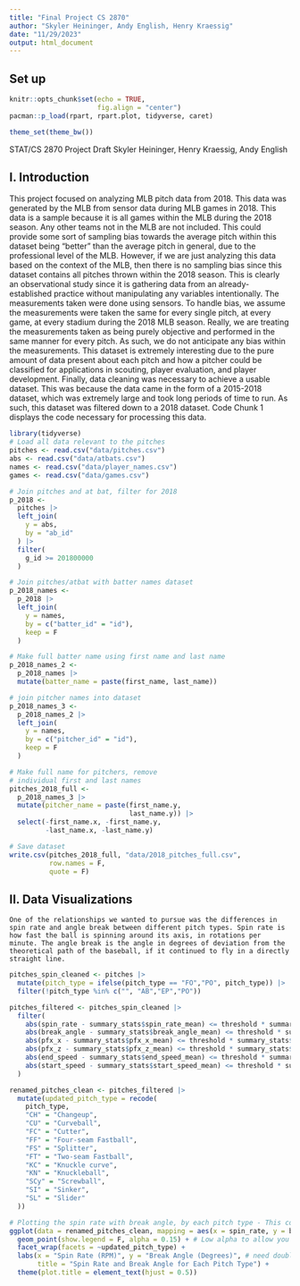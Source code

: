 ```yaml
---
title: "Final Project CS 2870"
author: "Skyler Heininger, Andy English, Henry Kraessig"
date: "11/29/2023"
output: html_document
---
```


## Set up
```r
knitr::opts_chunk$set(echo = TRUE,
                      fig.align = "center")
pacman::p_load(rpart, rpart.plot, tidyverse, caret)

theme_set(theme_bw())
```

STAT/CS 2870 Project Draft
Skyler Heininger, Henry Kraessig, Andy English

## I. Introduction
	
This project focused on analyzing MLB pitch data from 2018. This data was generated by the MLB from sensor data during MLB games in 2018. This data is a sample because it is all games within the MLB during the 2018 season. Any other teams not in the MLB are not included. This could provide some sort of sampling bias towards the average pitch within this dataset being “better” than the average pitch in general, due to the professional level of the MLB. However, if we are just analyzing this data based on the context of the MLB, then there is no sampling bias since this dataset contains all pitches thrown within the 2018 season. This is clearly an observational study since it is gathering data from an already-established practice without manipulating any variables intentionally. The measurements taken were done using sensors. To handle bias, we assume the measurements were taken the same for every single pitch, at every game, at every stadium during the 2018 MLB season. Really, we are treating the measurements taken as being purely objective and performed in the same manner for every pitch. As such, we do not anticipate any bias within the measurements. This dataset is extremely interesting due to the pure amount of data present about each pitch and how a pitcher could be classified for applications in scouting, player evaluation, and player development. Finally, data cleaning was necessary to achieve a usable dataset. This was because the data came in the form of a 2015-2018 dataset, which was extremely large and took long periods of time to run. As such, this dataset was filtered down to a 2018 dataset. Code Chunk 1 displays the code necessary for processing this data.

```r

library(tidyverse)
# Load all data relevant to the pitches
pitches <- read.csv("data/pitches.csv")
abs <- read.csv("data/atbats.csv")
names <- read.csv("data/player_names.csv")
games <- read.csv("data/games.csv")

# Join pitches and at bat, filter for 2018
p_2018 <- 
  pitches |> 
  left_join(
    y = abs,
    by = "ab_id"
  ) |> 
  filter(
    g_id >= 201800000
  )

# Join pitches/atbat with batter names dataset
p_2018_names <-
  p_2018 |> 
  left_join(
    y = names,
    by = c("batter_id" = "id"),
    keep = F
  )

# Make full batter name using first name and last name
p_2018_names_2 <-
  p_2018_names |> 
  mutate(batter_name = paste(first_name, last_name))

# join pitcher names into dataset
p_2018_names_3 <-
  p_2018_names_2 |> 
  left_join(
    y = names,
    by = c("pitcher_id" = "id"),
    keep = F
  )

# Make full name for pitchers, remove 
# individual first and last names
pitches_2018_full <-
  p_2018_names_3 |> 
  mutate(pitcher_name = paste(first_name.y, 
                              last_name.y)) |> 
  select(-first_name.x, -first_name.y, 
         -last_name.x, -last_name.y)

# Save dataset
write.csv(pitches_2018_full, "data/2018_pitches_full.csv", 
          row.names = F, 
          quote = F)

```

## II. Data Visualizations
	One of the relationships we wanted to pursue was the differences in spin rate and angle break between different pitch types. Spin rate is how fast the ball is spinning around its axis, in rotations per minute. The angle break is the angle in degrees of deviation from the theoretical path of the baseball, if it continued to fly in a directly straight line.


```r
pitches_spin_cleaned <- pitches |>
  mutate(pitch_type = ifelse(pitch_type == "FO","PO", pitch_type)) |>
  filter(!pitch_type %in% c("", "AB","EP","PO"))

pitches_filtered <- pitches_spin_cleaned |>
  filter(
    abs(spin_rate - summary_stats$spin_rate_mean) <= threshold * summary_stats$spin_rate_sd,
    abs(break_angle - summary_stats$break_angle_mean) <= threshold * summary_stats$break_angle_sd,
    abs(pfx_x - summary_stats$pfx_x_mean) <= threshold * summary_stats$pfx_x_sd,
    abs(pfx_z - summary_stats$pfx_z_mean) <= threshold * summary_stats$pfx_z_sd,
    abs(end_speed - summary_stats$end_speed_mean) <= threshold * summary_stats$end_speed_sd,
    abs(start_speed - summary_stats$start_speed_mean) <= threshold * summary_stats$start_speed_sd
  )

renamed_pitches_clean <- pitches_filtered |>
  mutate(updated_pitch_type = recode(
    pitch_type,
    "CH" = "Changeup",
    "CU" = "Curveball",
    "FC" = "Cutter",
    "FF" = "Four-seam Fastball",
    "FS" = "Splitter",
    "FT" = "Two-seam Fastball",
    "KC" = "Knuckle curve",
    "KN" = "Knuckleball",
    "SCy" = "Screwball",
    "SI" = "Sinker",
    "SL" = "Slider"
  ))

# Plotting the spin rate with break angle, by each pitch type - This could be interesting to include since it contains a neat graph: the amount of angle break is bounded by what is possible. As shown above, this is mirrored in horizontal movement during flight, and somewhat vertical movement (pfx_x and pfx_z, respectively)
ggplot(data = renamed_pitches_clean, mapping = aes(x = spin_rate, y = break_angle, color = updated_pitch_type)) +
  geom_point(show.legend = F, alpha = 0.15) + # Low alpha to allow you to see densities of points
  facet_wrap(facets = ~updated_pitch_type) +
  labs(x = "Spin Rate (RPM)", y = "Break Angle (Degrees)", # need double check on degrees
       title = "Spin Rate and Break Angle for Each Pitch Type") + 
  theme(plot.title = element_text(hjust = 0.5))

```


